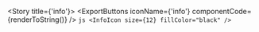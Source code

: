
<Meta title="Foundations/Icons/info" />

<Story title={'info'}>
    <IconViewer>
        <InfoIcon size={12} />
    </IconViewer>
    <ExportButtons
        iconName={'info'}
        componentCode={renderToString(<InfoIcon size={12} />)}
    />
    <IconInfo>
        ```js
        <InfoIcon size={12} fillColor="black" />
        ```
    </IconInfo>
</Story>
